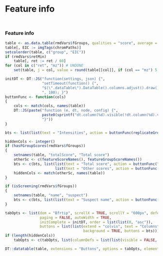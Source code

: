 Feature info {data-orientation=rows}
===

## { .ftInfo }

### Feature info { .ftInfo }

<style> .ftInfo { overflow-x: auto; } </style>

```r
table <- as.data.table(rmdVars$fGroups, qualities = "score", average = TRUE)
table[, EIC := imgTags(chromPaths)]
setcolorder(table, c("group", "EIC"))
if (rmdVars$retMin)
    table[, ret := ret / 60]
for (col in c("ret", "mz")) # UNDONE
    set(table, j = col, value = round(table[[col]], if (col == "mz") 5 else 2))

initDT <- DT::JS("function(settings, json) {",
                 "setTimeout(function() {",
                 "$(\".dataTable\").DataTable().columns.adjust().draw(); }",
                 ", 100); }")
buttonFunc <- function(cols)
{
    cols <- match(cols, names(table))
    DT::JS(paste("function (e, dt, node, config) {",
                 paste0(sprintf("dt.column(%d).visible(!dt.column(%d).visible());", cols, cols), collapse = "\n"),
                 "}"))
}

bts <- list(list(text = "Intensities", action = buttonFunc(replicateGroups(rmdVars$fGroups))))

hiddenCols <- integer()
if (hasFGroupScores(rmdVars$fGroups))
{
    setnames(table, "totalScore", "Total score")
    otherSc <- c(featureScoreNames(), featureGroupScoreNames())
    bts <- c(bts, list(list(text = "Total score", action = buttonFunc("Total score")),
                       list(text = "Other scores", action = buttonFunc(otherSc))))
    hiddenCols <- match(otherSc, names(table))
}

if (isScreening(rmdVars$fGroups))
{
    setnames(table, "name", "suspect")
    bts <- c(bts, list(list(text = "Suspect name", action = buttonFunc("suspect"))))
}

tabOpts <- list(dom = "Bfrtip", scrollX = TRUE, scrollY = "600px", deferRender = TRUE,
                paging = FALSE, autoWidth = TRUE,
                initComplete = initDT, order = list(list(0, "asc")),
                buttons = list(list(extend = "colvis", text = "Columns",
                                    background = TRUE, buttons = bts)))
if (length(hiddenCols))
    tabOpts <- c(tabOpts, list(columnDefs = list(list(visible = FALSE, targets = hiddenCols))))

DT::datatable(table, extensions = "Buttons", options = tabOpts, elementId = "ftInfoTable", escape = FALSE)
```
